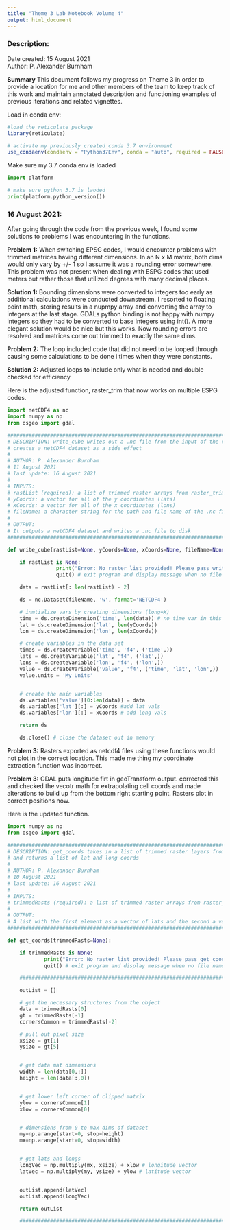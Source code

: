 ```yaml
---
title: "Theme 3 Lab Notebook Volume 4"
output: html_document
---
```


### Description:

Date created:  15 August 2021           
Author: P. Alexander Burnham

**Summary** This document follows my progress on Theme 3 in order to provide a location for me and other members of the team to keep track of this work and maintain annotated description and functioning examples of previous iterations and related vignettes. 



Load in conda env:
```r


#load the reticulate package  
library(reticulate)

# activate my previously created conda 3.7 environment
use_condaenv(condaenv = "Python37Env", conda = "auto", required = FALSE)

```

Make sure my 3.7 conda env is loaded
```python

import platform

# make sure python 3.7 is laoded
print(platform.python_version())
```


### 16 August 2021:

After going through the code from the previous week, I found some solutions to problems I was encountering in the functions.

**Problem 1:** When switching EPSG codes, I would encounter problems with trimmed matrices having different dimensions. In an N x M matrix, both dims would only vary by +/- 1 so I assume it was a rounding error somewhere. This problem was not present when dealing with ESPG codes that used meters but rather those that utilized degrees with many decimal places.

**Solution 1:** Bounding dimensions were converted to integers too early as additional calculations were conducted downstream. I resorted to floating point math, storing results in a nupmpy array and converting the array to integers at the last stage. GDALs python binding is not happy with numpy integers so they had to be converted to base integers using int(). A more elegant solution would be nice but this works. Now rounding errors are resolved and matrices come out trimmed to exactly the same dims.

**Problem 2:** The loop included code that did not need to be looped through causing some calculations to be done i times when they were constants. 

**Solution 2:** Adjusted loops to include only what is needed and double checked for efficiency  


Here is the adjusted function, raster_trim that now works on multiple ESPG codes.
```python

import netCDF4 as nc
import numpy as np
from osgeo import gdal

######################################################################################################################
# DESCRIPTION: write_cube writes out a .nc file from the input of the raster_trim function and
# creates a netCDF4 dataset as a side effect
#
# AUTHOR: P. Alexander Burnham
# 11 August 2021
# last update: 16 August 2021
#
# INPUTS:
# rastList (required): a list of trimmed raster arrays from raster_trim
# yCoords: a vector for all of the y coordinates (lats)
# xCoords: a vector for all of the x coordinates (lons)
# fileName: a character string for the path and file name of the .nc file
#
# OUTPUT:
# It outputs a netCDF4 dataset and writes a .nc file to disk
######################################################################################################################

def write_cube(rastList=None, yCoords=None, xCoords=None, fileName=None):

    if rastList is None:
                print("Error: No raster list provided! Please pass write_cube a list of rasters processed by raster_trim.")
                quit() # exit program and display message when no file names provided

    data = rastList[: len(rastList) - 2]

    ds = nc.Dataset(fileName, 'w', format='NETCDF4')

    # inmtialize vars by creating dimensions (long=X)
    time = ds.createDimension('time', len(data)) # no time var in this case
    lat = ds.createDimension('lat', len(yCoords))
    lon = ds.createDimension('lon', len(xCoords))

    # create variables in the data set
    times = ds.createVariable('time', 'f4', ('time',))
    lats = ds.createVariable('lat', 'f4', ('lat',))
    lons = ds.createVariable('lon', 'f4', ('lon',))
    value = ds.createVariable('value', 'f4', ('time', 'lat', 'lon',))
    value.units = 'My Units'


    # create the main variables
    ds.variables['value'][0:len(data)] = data
    ds.variables['lat'][:] = yCoords #add lat vals
    ds.variables['lon'][:] = xCoords # add long vals

    return ds

    ds.close() # close the dataset out in memory

```

**Problem 3:** Rasters exported as netcdf4 files using these functions would not plot in the correct location. This made me thing my coordinate extraction function was incorrect.

**Problem 3:** GDAL puts longitude firt in geoTransform output. corrected this and checked the vecotr math for extrapolating cell coords and made alterations to build up from the bottom right starting point. Rasters plot in correct positions now.

Here is the updated function.
```python

import numpy as np
from osgeo import gdal

######################################################################################################################
# DESCRIPTION: get_coords takes in a list of trimmed raster layers from raster_trim
# and returns a list of lat and long coords
#
# AUTHOR: P. Alexander Burnham
# 10 August 2021
# last update: 16 August 2021
#
# INPUTS:
# trimmedRasts (required): a list of trimmed raster arrays from raster_trim
#
# OUTPUT:
# A list with the first element as a vector of lats and the second a vector of lons
######################################################################################################################

def get_coords(trimmedRasts=None):

    if trimmedRasts is None:
            print("Error: No raster list provided! Please pass get_coords a list of rasters processed by taster_trim.")
            quit() # exit program and display message when no file names provided

    ###################################################################################################

    outList = []

    # get the necessary structures from the object
    data = trimmedRasts[0]
    gt = trimmedRasts[-1]
    cornersCommon = trimmedRasts[-2]

    # pull out pixel size
    xsize = gt[1]
    ysize = gt[5]


    # get data mat dimensions
    width = len(data[0,:])
    height = len(data[:,0])


    # get lower left corner of clipped matrix
    ylow = cornersCommon[1]
    xlow = cornersCommon[0]


    # dimensions from 0 to max dims of dataset
    my=np.arange(start=0, stop=height)
    mx=np.arange(start=0, stop=width)


    # get lats and longs
    longVec = np.multiply(mx, xsize) + xlow # longitude vector
    latVec = np.multiply(my, ysize) + ylow # latitude vector


    outList.append(latVec)
    outList.append(longVec)

    return outList

    ###################################################################################################

```
